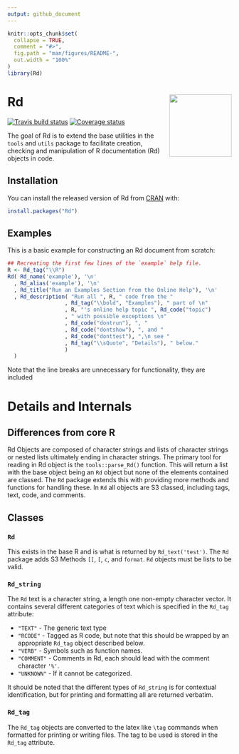 ```yaml
---
output: github_document
---
```


<!-- README.md is generated from README.Rmd. Please edit that file -->

```r
knitr::opts_chunk$set(
  collapse = TRUE,
  comment = "#>",
  fig.path = "man/figures/README-",
  out.width = "100%"
)
library(Rd)
```
# Rd <img src="man/figures/logo.png" align="right" height=140/>
[![Travis build status](https://travis-ci.org/RDocTaskForce/Rd.svg?branch=master)](https://travis-ci.org/RDocTaskForce/Rd)
[![Coverage status](https://codecov.io/gh/RDocTaskForce/Rd/branch/master/graph/badge.svg)](https://codecov.io/github/RDocTaskForce/Rd?branch=master)

The goal of Rd is to extend the base utilities in the `tools` and `utils` package to facilitate
creation, checking and manipulation of R documentation (Rd) objects in code.

## Installation

You can install the released version of Rd from [CRAN](https://CRAN.R-project.org) with:

```r
install.packages("Rd")
```


## Examples

This is a basic example for constructing an Rd document from scratch:

```r
## Recreating the first few lines of the `example` help file. 
R <- Rd_tag("\\R")
Rd( Rd_name('example'), '\n'
  , Rd_alias('example'), '\n'
  , Rd_title("Run an Examples Section from the Online Help"), '\n'
  , Rd_description( "Run all ", R, " code from the "
                  , Rd_tag("\\bold", "Examples"), " part of \n"    
                  , R, "'s online help topic ", Rd_code("topic")
                  , " with possible exceptions \n"
                  , Rd_code("dontrun"), ", "
                  , Rd_code("dontshow"), ", and "
                  , Rd_code("donttest"), ",\n see "
                  , Rd_tag("\\sQuote", "Details"), " below."
                  )
  )
```

Note that the line breaks are unnecessary for functionality,
they are included  

# Details and Internals

## Differences from core R

Rd Objects are composed of character strings and lists of character strings or nested lists 
ultimately ending in character strings.  The primary tool for reading in Rd object is the
`tools::parse_Rd()` function.  This will return a list with the base object being an `Rd` 
object but none of the elements contained are classed.  The `Rd` package extends this 
with providing more methods and functions for handling these.  In `Rd` all objects are 
S3 classed, including tags, text, code, and comments.

## Classes 

### `Rd`
This exists in the base R and is what is returned by `Rd_text('test')`. The `Rd` package
adds S3 Methods `[[`, `[`, `c`, and `format`.  `Rd` objects must be lists to be valid.

### `Rd_string`

The `Rd` text is a character string, a length one non-empty character vector.
It contains several different categories of text which is specified in the 
`Rd_tag` attribute:

* `"TEXT"` - The generic text type
* `"RCODE"` - Tagged as R code, but note that this should be wrapped by an 
              appropriate `Rd_tag` object described below.
* `"VERB"` - Symbols such as function names.
* `"COMMENT"` - Comments in Rd, each should lead with the comment character `'%'`.
* `"UNKNOWN"` - If it cannot be categorized.

It should be noted that the different types of `Rd_string` is for 
contextual identification, but for printing and formatting all are 
returned verbatim.


### `Rd_tag`
The `Rd_tag` objects are converted to the latex like `\tag` commands
when formatted for printing or writing files.  The tag to be used is stored
in the `Rd_tag` attribute.


